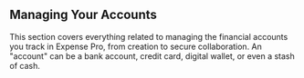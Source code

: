 
<a id='accounts'></a>
## <Icon name='landmark' /> Managing Your Accounts

This section covers everything related to managing the financial accounts you track in Expense Pro, from creation to secure collaboration. An "account" can be a bank account, credit card, digital wallet, or even a stash of cash.

<AccountsListing />
<AccountsDetails />
<AccountsSharing />
<AccountsStatement />
